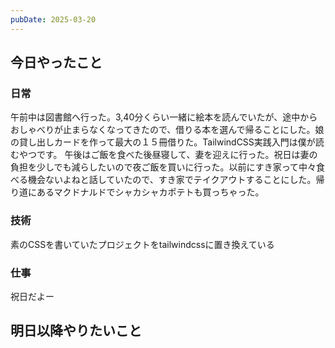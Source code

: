 ```yaml
---
pubDate: 2025-03-20
---
```



## 今日やったこと

### 日常

午前中は図書館へ行った。3,40分くらい一緒に絵本を読んでいたが、途中からおしゃべりが止まらなくなってきたので、借りる本を選んで帰ることにした。娘の貸し出しカードを作って最大の１５冊借りた。TailwindCSS実践入門は僕が読むやつです。
午後はご飯を食べた後昼寝して、妻を迎えに行った。祝日は妻の負担を少しでも減らしたいので夜ご飯を買いに行った。以前にすき家って中々食べる機会ないよねと話していたので、すき家でテイクアウトすることにした。帰り道にあるマクドナルドでシャカシャカポテトも買っちゃった。

### 技術

素のCSSを書いていたプロジェクトをtailwindcssに置き換えている

### 仕事

祝日だよー


## 明日以降やりたいこと
